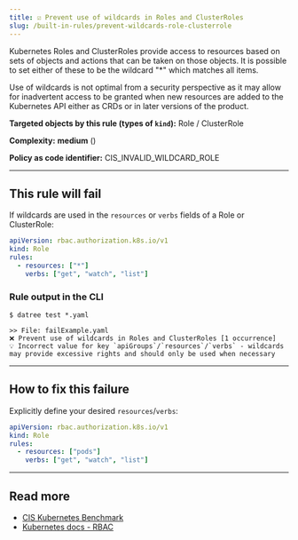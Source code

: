 ```yaml
---
title: ☑️ Prevent use of wildcards in Roles and ClusterRoles
slug: /built-in-rules/prevent-wildcards-role-clusterrole
---
```



Kubernetes Roles and ClusterRoles provide access to resources based on sets of objects and actions that can be taken on those objects. It is possible to set either of these to be the wildcard "*" which matches all items.  

Use of wildcards is not optimal from a security perspective as it may allow for inadvertent access to be granted when new resources are added to the Kubernetes API either as CRDs or in later versions of the product.

**Targeted objects by this rule (types of **`kind`**):** Role / ClusterRole

**Complexity:** **medium** (<Complexity/>)

**Policy as code identifier:** CIS_INVALID_WILDCARD_ROLE

---

## This rule will fail

If wildcards are used in the `resources` or `verbs` fields of a Role or ClusterRole:

```yaml
apiVersion: rbac.authorization.k8s.io/v1
kind: Role
rules:
  - resources: ["*"]
    verbs: ["get", "watch", "list"]
```

### Rule output in the CLI

```terminal
$ datree test *.yaml

>> File: failExample.yaml
❌ Prevent use of wildcards in Roles and ClusterRoles [1 occurrence]
💡 Incorrect value for key `apiGroups`/`resources`/`verbs` - wildcards may provide excessive rights and should only be used when necessary
```

---

## How to fix this failure

Explicitly define your desired `resources`/`verbs`:

```yaml
apiVersion: rbac.authorization.k8s.io/v1
kind: Role
rules:
  - resources: ["pods"]
    verbs: ["get", "watch", "list"]
```

---

## Read more

- [CIS Kubernetes Benchmark](https://www.cisecurity.org/benchmark/kubernetes)
- [Kubernetes docs - RBAC](https://kubernetes.io/docs/reference/access-authn-authz/rbac/#referring-to-resources)
